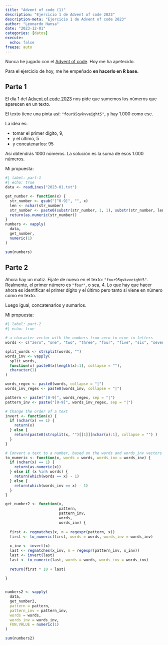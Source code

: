 ```yaml
---
title: "Advent of code (1)"
description: "Ejercicio 1 de Advent of code 2023"
description-meta: "Ejercicio 1 de Advent of code 2023"
author: "Leonardo Hansa"
date: "2023-12-01"
categories: [datos]
execute: 
  echo: false
freeze: auto
---
```


Nunca he jugado con el [Advent of code](https://adventofcode.com/). Hoy me ha apetecido. 

Para el ejercicio de hoy, me he empeñado **en hacerlo en R base.**

## Parte 1

El día 1 del [Advent of code 2023](https://adventofcode.com/2023) nos pide que sumemos los números que aparecen en un texto.

El texto tiene una pinta así: `"four95qvkvveight5"`, y hay 1.000 como ese. 

La idea es: 

- tomar el primer dígito, 9, 
- y el último, 5
- y concatenarlos: 95

Así obtendrás 1000 números. La solución es la suma de esos 1.000 números.

Mi propuesta:

```r
#| label: part-1
#| echo: true
data <- readLines("2023-01.txt")

get_number <- function(x) {
  str_number <- gsub("[^0-9]", "", x)
  len <- nchar(str_number)
  str_number <- paste0(substr(str_number, 1, 1), substr(str_number, len, len))
  return(as.numeric(str_number))
}
numbers <- vapply(
  data, 
  get_number,
  numeric(1)
)

sum(numbers)

```

## Parte 2

Ahora hay un matiz. Fíjate de nuevo en el texto: `"four95qvkvveight5"`. Realmente, el primer número es `"four"`, o sea, 4. Lo que hay que hacer ahora es identificar el primer dígito y el último pero tanto si viene en número como en texto. 

Luego igual, concatenarlos y sumarlos.

Mi propuesta: 

```r
#| label: part-2
#| echo: true

# a character vector with the numbers from zero to nine in letters
words <- c("zero", "one", "two", "three", "four", "five", "six", "seven", "eight", "nine")

split_words <- strsplit(words, "")
words_inv <- vapply(
  split_words, 
  function(x) paste0(x[length(x):1], collapse = ""), 
  character(1)
)

words_regex <- paste0(words, collapse = "|")
words_inv_regex <- paste0(words_inv, collapse = "|")

pattern <- paste("[0-9]", words_regex, sep = "|")
pattern_inv <- paste("[0-9]", words_inv_regex, sep = "|")

# Change the order of a text
invert <- function(x) {
  if (nchar(x) == 1) {
    return(x)
  } else {
    return(paste0(strsplit(x, "")[[1]][nchar(x):1], collapse = "") )
  }
}

# Convert a text to a number, based on the words and words_inv vectors
to_numeric <- function(x, words = words, words_inv = words_inv) {
  if (nchar(x) == 1) {
    return(as.numeric(x))
  } else if (x %in% words) {
    return(which(words == x) - 1)
  } else {
    return(which(words_inv == x) - 1)
  }
}

get_number2 <- function(x, 
                        pattern, 
                        pattern_inv,
                        words, 
                        words_inv) {
  
  first <- regmatches(x, m = regexpr(pattern, x))
  first <- to_numeric(first, words = words, words_inv = words_inv)
  
  x_inv <- invert(x)
  last <- regmatches(x_inv, m = regexpr(pattern_inv, x_inv))
  last <- invert(last)
  last <- to_numeric(last, words = words, words_inv = words_inv)
  
  return(first * 10 + last)
  
}


numbers2 <- vapply(
  data, 
  get_number2,
  pattern = pattern,
  pattern_inv = pattern_inv,
  words = words, 
  words_inv = words_inv,
  FUN.VALUE = numeric(1)
)

sum(numbers2)

```


